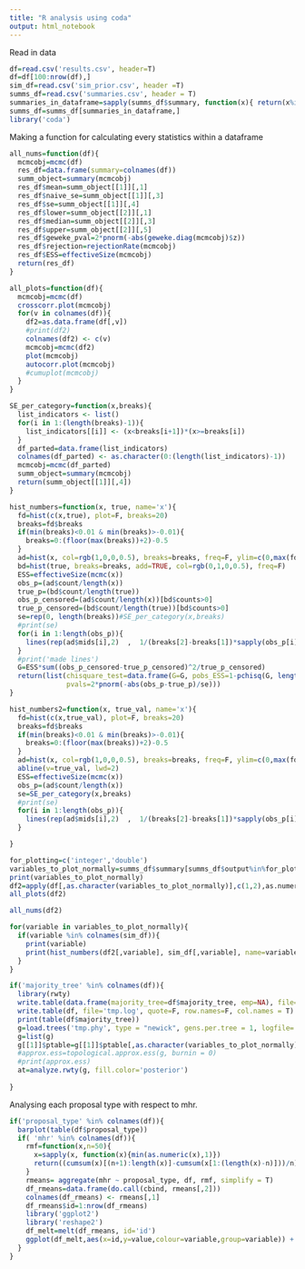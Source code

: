 ```yaml
---
title: "R analysis using coda"
output: html_notebook
---
```


Read in data

```r
df=read.csv('results.csv', header=T)
df=df[100:nrow(df),]
sim_df=read.csv('sim_prior.csv', header =T)
summs_df=read.csv('summaries.csv', header = T)
summaries_in_dataframe=sapply(summs_df$summary, function(x){ return(x%in%colnames(df)) })
summs_df=summs_df[summaries_in_dataframe,]
library('coda')
```

Making a function for calculating every statistics within a dataframe

```r
all_nums=function(df){
  mcmcobj=mcmc(df)
  res_df=data.frame(summary=colnames(df))
  summ_object=summary(mcmcobj)
  res_df$mean=summ_object[[1]][,1]
  res_df$naive_se=summ_object[[1]][,3]
  res_df$se=summ_object[[1]][,4]
  res_df$lower=summ_object[[2]][,1]
  res_df$median=summ_object[[2]][,3]
  res_df$upper=summ_object[[2]][,5]
  res_df$geweke_pval=2*pnorm(-abs(geweke.diag(mcmcobj)$z))
  res_df$rejection=rejectionRate(mcmcobj)
  res_df$ESS=effectiveSize(mcmcobj)
  return(res_df)
}

all_plots=function(df){
  mcmcobj=mcmc(df)
  crosscorr.plot(mcmcobj)
  for(v in colnames(df)){
    df2=as.data.frame(df[,v])
    #print(df2)
    colnames(df2) <- c(v)
    mcmcobj=mcmc(df2)
    plot(mcmcobj)
    autocorr.plot(mcmcobj)
    #cumuplot(mcmcobj)
  }
}

SE_per_category=function(x,breaks){
  list_indicators <- list()
  for(i in 1:(length(breaks)-1)){
    list_indicators[[i]] <- (x<breaks[i+1])*(x>=breaks[i])
  }
  df_parted=data.frame(list_indicators)
  colnames(df_parted) <- as.character(0:(length(list_indicators)-1))
  mcmcobj=mcmc(df_parted)
  summ_object=summary(mcmcobj)
  return(summ_object[[1]][,4])
}

hist_numbers=function(x, true, name='x'){
  fd=hist(c(x,true), plot=F, breaks=20)
  breaks=fd$breaks
  if(min(breaks)<0.01 & min(breaks)>-0.01){
    breaks=0:(floor(max(breaks))+2)-0.5
  }
  ad=hist(x, col=rgb(1,0,0,0.5), breaks=breaks, freq=F, ylim=c(0,max(fd$density)*1.5), main=name)
  bd=hist(true, breaks=breaks, add=TRUE, col=rgb(0,1,0,0.5), freq=F)
  ESS=effectiveSize(mcmc(x))
  obs_p=(ad$count/length(x))
  true_p=(bd$count/length(true))
  obs_p_censored=(ad$count/length(x))[bd$counts>0]
  true_p_censored=(bd$count/length(true))[bd$counts>0]
  se=rep(0, length(breaks))#SE_per_category(x,breaks)
  #print(se)
  for(i in 1:length(obs_p)){
    lines(rep(ad$mids[i],2)  ,  1/(breaks[2]-breaks[1])*sapply(obs_p[i]+c(-1,1)*2*se[i], function(x) max(x,0)), lw=2.4)
  }
  #print('made lines')
  G=ESS*sum((obs_p_censored-true_p_censored)^2/true_p_censored)
  return(list(chisquare_test=data.frame(G=G, pobs_ESS=1-pchisq(G, length(obs_p_censored)-1), pobs_N=1-pchisq(G*length(x)/ESS, length(obs_p_censored)-1)),
              pvals=2*pnorm(-abs(obs_p-true_p)/se)))
}

hist_numbers2=function(x, true_val, name='x'){
  fd=hist(c(x,true_val), plot=F, breaks=20)
  breaks=fd$breaks
  if(min(breaks)<0.01 & min(breaks)>-0.01){
    breaks=0:(floor(max(breaks))+2)-0.5
  }
  ad=hist(x, col=rgb(1,0,0,0.5), breaks=breaks, freq=F, ylim=c(0,max(fd$density)*1.5), main=name)
  abline(v=true_val, lwd=2)
  ESS=effectiveSize(mcmc(x))
  obs_p=(ad$count/length(x))
  se=SE_per_category(x,breaks)
  #print(se)
  for(i in 1:length(obs_p)){
    lines(rep(ad$mids[i],2)  ,  1/(breaks[2]-breaks[1])*sapply(obs_p[i]+c(-1,1)*2*se[i], function(x) max(x,0)), lw=2.4)
  }

}


```


```r
for_plotting=c('integer','double')
variables_to_plot_normally=summs_df$summary[summs_df$output%in%for_plotting]
print(variables_to_plot_normally)
df2=apply(df[,as.character(variables_to_plot_normally)],c(1,2),as.numeric)
all_plots(df2)

```

```r
all_nums(df2)
```


```r
for(variable in variables_to_plot_normally){
  if(variable %in% colnames(sim_df)){
    print(variable)
    print(hist_numbers(df2[,variable], sim_df[,variable], name=variable))
  }
}
```

```r
if('majority_tree' %in% colnames(df)){
  library(rwty)
  write.table(data.frame(majority_tree=df$majority_tree, emp=NA), file='tmp.phy', sep=';', quote=F, row.names= F, col.names =F, na='')
  write.table(df, file='tmp.log', quote=F, row.names=F, col.names = T)
  print(table(df$majority_tree))
  g=load.trees('tmp.phy', type = "newick", gens.per.tree = 1, logfile= 'tmp.log', skip=0)
  g=list(g)
  g[[1]]$ptable=g[[1]]$ptable[,as.character(variables_to_plot_normally)]
  #approx.ess=topological.approx.ess(g, burnin = 0)
  #print(approx.ess)
  at=analyze.rwty(g, fill.color='posterior')
  
}
```


Analysing each proposal type with respect to mhr.
```r
if('proposal_type' %in% colnames(df)){
  barplot(table(df$proposal_type))
  if( 'mhr' %in% colnames(df)){
    rmf=function(x,n=50){
      x=sapply(x, function(x){min(as.numeric(x),1)})
      return((cumsum(x)[(n+1):length(x)]-cumsum(x[1:(length(x)-n)]))/n)
    }
    rmeans= aggregate(mhr ~ proposal_type, df, rmf, simplify = T)
    df_rmeans=data.frame(do.call(cbind, rmeans[,2]))
    colnames(df_rmeans) <- rmeans[,1]
    df_rmeans$id=1:nrow(df_rmeans)
    library('ggplot2')
    library('reshape2')
    df_melt=melt(df_rmeans, id='id')
    ggplot(df_melt,aes(x=id,y=value,colour=variable,group=variable)) + geom_line()
  }
}
```
